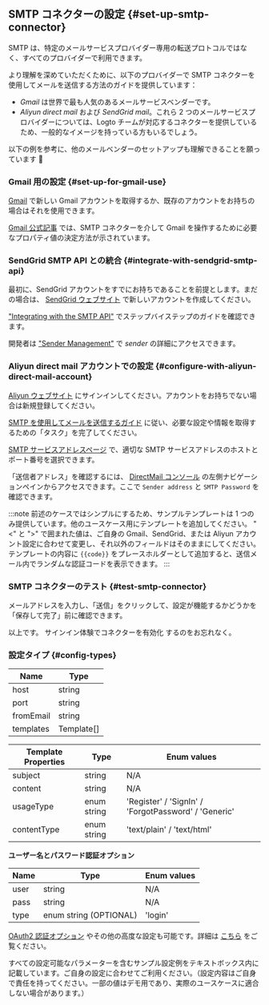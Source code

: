 ## SMTP コネクターの設定 \{#set-up-smtp-connector}

SMTP は、特定のメールサービスプロバイダー専用の転送プロトコルではなく、すべてのプロバイダーで利用できます。

より理解を深めていただくために、以下のプロバイダーで SMTP コネクターを使用してメールを送信する方法のガイドを提供しています：

- _Gmail_ は世界で最も人気のあるメールサービスベンダーです。
- _Aliyun direct mail_ および _SendGrid mail_。これら 2 つのメールサービスプロバイダーについては、Logto チームが対応するコネクターを提供しているため、一般的なイメージを持っている方もいるでしょう。

以下の例を参考に、他のメールベンダーのセットアップも理解できることを願っています :rocket:

### Gmail 用の設定 \{#set-up-for-gmail-use}

[Gmail](https://mail.google.com/) で新しい Gmail アカウントを取得するか、既存のアカウントをお持ちの場合はそれを使用できます。

[Gmail 公式記事](https://support.google.com/a/answer/176600) では、SMTP コネクターを介して Gmail を操作するために必要なプロパティ値の決定方法が示されています。

### SendGrid SMTP API との統合 \{#integrate-with-sendgrid-smtp-api}

最初に、SendGrid アカウントをすでにお持ちであることを前提とします。まだの場合は、 [SendGrid ウェブサイト](https://app.sendgrid.com/) で新しいアカウントを作成してください。

["Integrating with the SMTP API"](https://docs.sendgrid.com/for-developers/sending-email/integrating-with-the-smtp-api) でステップバイステップのガイドを確認できます。

開発者は ["Sender Management"](https://mc.sendgrid.com/senders) で _sender_ の詳細にアクセスできます。

### Aliyun direct mail アカウントでの設定 \{#configure-with-aliyun-direct-mail-account}

[Aliyun ウェブサイト](https://cn.aliyun.com/) にサインインしてください。アカウントをお持ちでない場合は新規登録してください。

[SMTP を使用してメールを送信するガイド](https://www.alibabacloud.com/help/en/directmail/latest/send-emails-using-smtp) に従い、必要な設定や情報を取得するための「タスク」を完了してください。

[SMTP サービスアドレスページ](https://www.alibabacloud.com/help/en/directmail/latest/smtp-service-address) で、適切な SMTP サービスアドレスのホストとポート番号を選択できます。

「送信者アドレス」を確認するには、 [DirectMail コンソール](https://dm.console.aliyun.com/) の左側ナビゲーションペインからアクセスできます。ここで `Sender address` と `SMTP Password` を確認できます。

:::note
前述のケースではシンプルにするため、サンプルテンプレートは 1 つのみ提供しています。他のユースケース用にテンプレートを追加してください。
"\<" と ">" で囲まれた値は、ご自身の Gmail、SendGrid、または Aliyun アカウント設定に合わせて変更し、それ以外のフィールドはそのままにしてください。
テンプレートの内容に `{{code}}` をプレースホルダーとして追加すると、送信メール内でランダムな認証コードを表示できます。
:::

### SMTP コネクターのテスト \{#test-smtp-connector}

メールアドレスを入力し、「送信」をクリックして、設定が機能するかどうかを「保存して完了」前に確認できます。

以上です。 <MainSiteUrl href="/connectors/email-connectors/#enable-email-sign-up-or-sign-in">サインイン体験でコネクターを有効化</MainSiteUrl> するのをお忘れなく。

### 設定タイプ \{#config-types}

| Name      | Type       |
| --------- | ---------- |
| host      | string     |
| port      | string     |
| fromEmail | string     |
| templates | Template[] |

| Template Properties | Type        | Enum values                                          |
| ------------------- | ----------- | ---------------------------------------------------- |
| subject             | string      | N/A                                                  |
| content             | string      | N/A                                                  |
| usageType           | enum string | 'Register' / 'SignIn' / 'ForgotPassword' / 'Generic' |
| contentType         | enum string | 'text/plain' / 'text/html'                           |

**ユーザー名とパスワード認証オプション**

| Name | Type                   | Enum values |
| ---- | ---------------------- | ----------- |
| user | string                 | N/A         |
| pass | string                 | N/A         |
| type | enum string (OPTIONAL) | 'login'     |

[OAuth2 認証オプション](https://nodemailer.com/smtp/oauth2/) やその他の高度な設定も可能です。詳細は [こちら](https://nodemailer.com/smtp/) をご覧ください。

すべての設定可能なパラメーターを含むサンプル設定例をテキストボックス内に記載しています。ご自身の設定に合わせてご利用ください。（設定内容はご自身で責任を持ってください。一部の値はデモ用であり、実際のユースケースに適合しない場合があります。）
